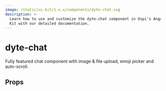 ```yaml
---
image: /static/ui-kit/1.x.x/components/dyte-chat.svg
description: >-
  Learn how to use and customize the dyte-chat component in Ospi's Angular UI
  Kit with our detailed documentation.
---
```


# dyte-chat

Fully featured chat component with image & file upload, emoji picker and auto-scroll.

## Props

<PropsTable of="dyte-chat" />

<head>
  <title>Angular UI Kit dyte-chat</title>
</head>
